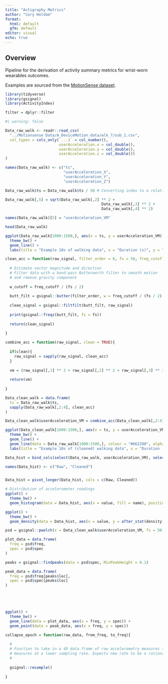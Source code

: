 ```yaml
---
title: "Actigraphy Metrics"
author: "Cory Holdom"
format:
  html: default
  gfm: default
editor: visual
echo: true
---
```


## Overview

Pipeline for the derivation of activity summary metrics for wrist-worn wearables outcomes.

Examples are sourced from the [MotionSense dataset](https://www.kaggle.com/datasets/malekzadeh/motionsense-dataset).

```r
library(tidyverse)
library(gsignal)
library(ActivityIndex)

filter = dplyr::filter

```



```r
#| warning: false

Data_raw_walk <- readr::read_csv(
  "../Motionsense Data/A_DeviceMotion_data/wlk_7/sub_1.csv",
  col_types = cols_only(`...1` = col_number(),
                        userAcceleration.x = col_double(),
                        userAcceleration.y = col_double(),
                        userAcceleration.z = col_double())
)

names(Data_raw_walk) <- c("ts",
                          "userAcceleration_X",
                          "userAcceleration_Y",
                          "userAcceleration_Z")

Data_raw_walk$ts = Data_raw_walk$ts / 50 # Converting index to a relative time in seconds

Data_raw_walk[,5] = sqrt(Data_raw_walk[,2] ** 2 +
                                           Data_raw_walk[,3] ** 2 +
                                           Data_raw_walk[,4] ** 2)

names(Data_raw_walk)[5] = "userAcceleration_VM"

head(Data_raw_walk)

ggplot(Data_raw_walk[1000:1500,], aes(x = ts, y = userAcceleration_VM)) +
  theme_bw() +
  geom_line() +
  labs(title = "Example 10s of walking data", x = "Duration (s)", y = "Vector magnitude of Acceleration (g)")

```



```r

clean_acc = function(raw_signal, filter_order = 6, fs = 50, freq_cutoff = c(0.1, 20)){
  
  # Estimate vector magnitude and direction 
  # Filter data with a band-pass Butterworth filter to smooth motion
  # and remove gravity component
  
  w_cutoff = freq_cutoff / (fs / 2)
  
  butt_filt = gsignal::butter(filter_order, w = freq_cutoff / (fs / 2), type = "pass")
  
  clean_signal = gsignal::filtfilt(butt_filt, raw_signal)
  
  print(gsignal::freqz(butt_filt, fs = fs))
  
  return(clean_signal)
  
}

combine_acc = function(raw_signal, clean = TRUE){
  
  if(clean){
    raw_signal = sapply(raw_signal, clean_acc)
  }
  
  vm = (raw_signal[,1] ** 2 + raw_signal[,2] ** 2 + raw_signal[,3] ** 2)**0.5
  
  return(vm)
  
}

```

```r
Data_clean_walk = data.frame(
  ts = Data_raw_walk$ts,
  sapply(Data_raw_walk[,2:4], clean_acc)
)

Data_clean_walk$userAcceleration_VM = combine_acc(Data_clean_walk[,2:4], clean = F)

ggplot(Data_clean_walk[1000:1500,], aes(x = ts, y = userAcceleration_VM)) +
  theme_bw() +
  geom_line() +
  geom_line(data = Data_raw_walk[1000:1500,], colour = "#662200", alpha = 0.4) +
  labs(title = "Example 10s of (cleaned) walking data", x = "Duration (s)", y = "Acceleration magnitude (g)")
```


```r

Data_hist = bind_cols(select(Data_raw_walk, userAcceleration_VM), select(Data_clean_walk, userAcceleration_VM))

names(Data_hist) <- c("Raw", "Cleaned")


Data_hist = pivot_longer(Data_hist, cols = c(Raw, Cleaned))

# Distribution of accelerometer readings
ggplot() +
  theme_bw() +
  geom_histogram(data = Data_hist, aes(x = value, fill = name), position = "identity", alpha = 0.4)

ggplot() +
  theme_bw() +
  geom_density(data = Data_hist, aes(x = value, y = after_stat(density), fill = name), position = "identity", alpha = 0.4)

```
```r
psd = gsignal::pwelch(x = Data_clean_walk$userAcceleration_VM, fs = 50, window = 1000, detrend = "short-mean")

plot_data = data.frame(
  freq = psd$freq,
  spec = psd$spec
)

peaks = gsignal::findpeaks(data = psd$spec, MinPeakHeight = 0.1)

peak_data = data.frame(
  freq = psd$freq[peaks$loc],
  spec = psd$spec[peaks$loc]
)





ggplot() +
  theme_bw() +
  geom_line(data = plot_data, aes(x = freq, y = spec)) +
  geom_point(data = peak_data, aes(x = freq, y = spec))

```


```r


collapse_epoch = function(raw_data, from_freq, to_freq){
  
  #
  # Function to take in a 4D data.frame of raw accelerometry measures (time + 3axes) and return a 4D data.frame of 
  # measures at a lower sampling rate. Expects new rate to be a rational factor of previous rate.
  #
  
  gsignal::resample()
  
}



```







